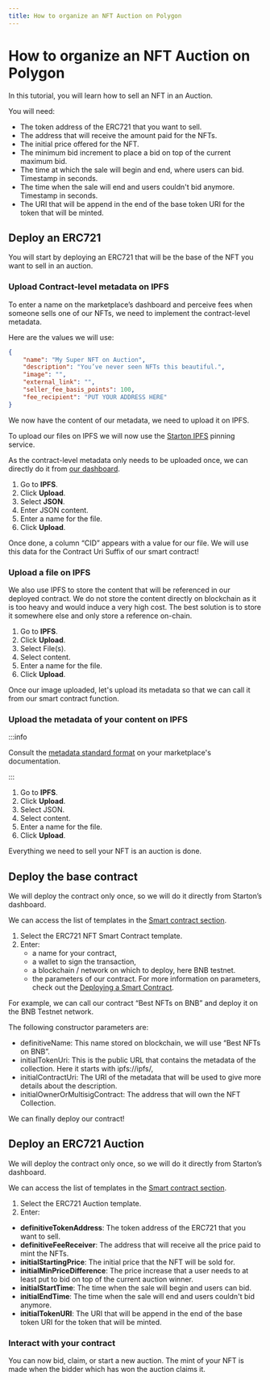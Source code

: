 ```yaml
---
title: How to organize an NFT Auction on Polygon
---
```


# How to organize an NFT Auction on Polygon

In this tutorial, you will learn how to sell an NFT in an Auction.

You will need:

-   The token address of the ERC721 that you want to sell.
-   The address that will receive the amount paid for the NFTs.
-   The initial price offered for the NFT.
-   The minimum bid increment to place a bid on top of the current maximum bid.
-   The time at which the sale will begin and end, where users can bid. Timestamp in seconds.
-   The time when the sale will end and users couldn't bid anymore. Timestamp in seconds.
-   The URI that will be append in the end of the base token URI for the token that will be minted.

## Deploy an ERC721

You will start by deploying an ERC721 that will be the base of the NFT you want to sell in an auction.

### Upload Contract-level metadata on IPFS

To enter a name on the marketplace’s dashboard and perceive fees when someone sells one of our NFTs, we need to implement the contract-level metadata.

Here are the values we will use:

```json
{
	"name": "My Super NFT on Auction",
	"description": "You’ve never seen NFTs this beautiful.",
	"image": "",
	"external_link": "",
	"seller_fee_basis_points": 100,
	"fee_recipient": "PUT YOUR ADDRESS HERE"
}
```

We now have the content of our metadata, we need to upload it on IPFS.

To upload our files on IPFS we will now use the [Starton IPFS](/ipfs/understanding-ipfs.mdx) pinning service.

As the contract-level metadata only needs to be uploaded once, we can directly do it from [our dashboard](https://app.starton.com/ipfs).

1. Go to **IPFS**.
1. Click **Upload**.
1. Select **JSON**.
1. Enter JSON content.
1. Enter a name for the file.
1. Click **Upload**.

Once done, a column “CID” appears with a value for our file. We will use this data for the Contract Uri Suffix of our smart contract!

### Upload a file on IPFS

We also use IPFS to store the content that will be referenced in our deployed contract.
We do not store the content directly on blockchain as it is too heavy and would induce a very high cost.
The best solution is to store it somewhere else and only store a reference on-chain.

1. Go to **IPFS**.
1. Click **Upload**.
1. Select File(s).
1. Select content.
1. Enter a name for the file.
1. Click **Upload**.

Once our image uploaded, let's upload its metadata so that we can call it from our smart contract function.

### Upload the metadata of your content on IPFS

:::info

Consult the [metadata standard format](https://docs.element.market/welcome-to-element/) on your marketplace's documentation.

:::

1. Go to **IPFS**.
1. Click **Upload**.
1. Select JSON.
1. Select content.
1. Enter a name for the file.
1. Click **Upload**.

Everything we need to sell your NFT is an auction is done.

## Deploy the base contract

We will deploy the contract only once, so we will do it directly from Starton’s dashboard.

We can access the list of templates in the [Smart contract section](/docs/smart-contract/understanding-smart-contracts).

1. Select the ERC721 NFT Smart Contract template.
1. Enter:
    - a name for your contract,
    - a wallet to sign the transaction,
    - a blockchain / network on which to deploy, here BNB testnet.
    - the parameters of our contract.
      For more information on parameters, check out the [Deploying a Smart Contract](/docs/smart-contract/deploying-a-smart-contract).

For example, we can call our contract “Best NFTs on BNB” and deploy it on the BNB Testnet network.

The following constructor parameters are:

-   definitiveName: This name stored on blockchain, we will use “Best NFTs on BNB”.
-   initialTokenUri: This is the public URL that contains the metadata of the collection. Here it starts with ipfs://ipfs/,
-   initialContractUri: The URI of the metadata that will be used to give more details about the description.
-   initialOwnerOrMultisigContract: The address that will own the NFT Collection.

We can finally deploy our contract!

## Deploy an ERC721 Auction

We will deploy the contract only once, so we will do it directly from Starton’s dashboard.

We can access the list of templates in the [Smart contract section](/docs/smart-contract/understanding-smart-contracts).

1. Select the ERC721 Auction template.
1. Enter:

-   **definitiveTokenAddress**: The token address of the ERC721 that you want to sell.
-   **definitiveFeeReceiver**: The address that will receive all the price paid to mint the NFTs.
-   **initialStartingPrice**: The initial price that the NFT will be sold for.
-   **initialMinPriceDifference**: The price increase that a user needs to at least put to bid on top of the current auction winner.
-   **initialStartTime**: The time when the sale will begin and users can bid.
-   **initialEndTime**: The time when the sale will end and users couldn't bid anymore.
-   **initialTokenURI**: The URI that will be append in the end of the base token URI for the token that will be minted.

### Interact with your contract

You can now bid, claim, or start a new auction. The mint of your NFT is made when the bidder which has won the auction claims it.
